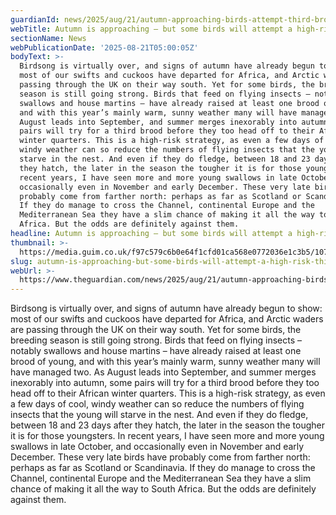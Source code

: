 ```yaml
---
guardianId: news/2025/aug/21/autumn-approaching-birds-attempt-third-brood
webTitle: Autumn is approaching – but some birds will attempt a high-risk third brood
sectionName: News
webPublicationDate: '2025-08-21T05:00:05Z'
bodyText: >-
  Birdsong is virtually over, and signs of autumn have already begun to show:
  most of our swifts and cuckoos have departed for Africa, and Arctic waders are
  passing through the UK on their way south. Yet for some birds, the breeding
  season is still going strong. Birds that feed on flying insects – notably
  swallows and house martins – have already raised at least one brood of young,
  and with this year’s mainly warm, sunny weather many will have managed two. As
  August leads into September, and summer merges inexorably into autumn, some
  pairs will try for a third brood before they too head off to their African
  winter quarters. This is a high-risk strategy, as even a few days of cool,
  windy weather can so reduce the numbers of flying insects that the young will
  starve in the nest. And even if they do fledge, between 18 and 23 days after
  they hatch, the later in the season the tougher it is for those youngsters. In
  recent years, I have seen more and more young swallows in late October, and
  occasionally even in November and early December. These very late birds have
  probably come from farther north: perhaps as far as Scotland or Scandinavia.
  If they do manage to cross the Channel, continental Europe and the
  Mediterranean Sea they have a slim chance of making it all the way to South
  Africa. But the odds are definitely against them.
headline: Autumn is approaching – but some birds will attempt a high-risk third brood
thumbnail: >-
  https://media.guim.co.uk/f97c579c6b0e64f1cfd01ca568e0772036e1c3b5/1074_681_3828_3062/500.jpg
slug: autumn-is-approaching-but-some-birds-will-attempt-a-high-risk-third-brood
webUrl: >-
  https://www.theguardian.com/news/2025/aug/21/autumn-approaching-birds-attempt-third-brood
---
```

Birdsong is virtually over, and signs of autumn have already begun to show: most of our swifts and cuckoos have departed for Africa, and Arctic waders are passing through the UK on their way south. Yet for some birds, the breeding season is still going strong. Birds that feed on flying insects – notably swallows and house martins – have already raised at least one brood of young, and with this year’s mainly warm, sunny weather many will have managed two. As August leads into September, and summer merges inexorably into autumn, some pairs will try for a third brood before they too head off to their African winter quarters. This is a high-risk strategy, as even a few days of cool, windy weather can so reduce the numbers of flying insects that the young will starve in the nest. And even if they do fledge, between 18 and 23 days after they hatch, the later in the season the tougher it is for those youngsters. In recent years, I have seen more and more young swallows in late October, and occasionally even in November and early December. These very late birds have probably come from farther north: perhaps as far as Scotland or Scandinavia. If they do manage to cross the Channel, continental Europe and the Mediterranean Sea they have a slim chance of making it all the way to South Africa. But the odds are definitely against them.

